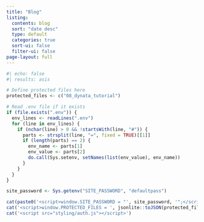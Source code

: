 ```yaml
---
title: "Blog"
listing:
  contents: blog
  sort: "date desc"
  type: default
  categories: true
  sort-ui: false
  filter-ui: false
page-layout: full
---
```


```r
#| echo: false
#| results: asis

# Define protected files here
protected_files <- c("08_dynata_tutorial")

# Read .env file if it exists
if (file.exists(".env")) {
  env_lines <- readLines(".env")
  for (line in env_lines) {
    if (nchar(line) > 0 && !startsWith(line, "#")) {
      parts <- strsplit(line, "=", fixed = TRUE)[[1]]
      if (length(parts) == 2) {
        env_name <- parts[1]
        env_value <- parts[2]
        do.call(Sys.setenv, setNames(list(env_value), env_name))
      }
    }
  }
}

site_password <- Sys.getenv("SITE_PASSWORD", "defaultpass")

cat(paste0('<script>window.SITE_PASSWORD = "', site_password, '";</script>'))
cat('<script>window.PROTECTED_FILES = ', jsonlite::toJSON(protected_files), ';</script>')
cat('<script src="styling/auth.js"></script>')
```
